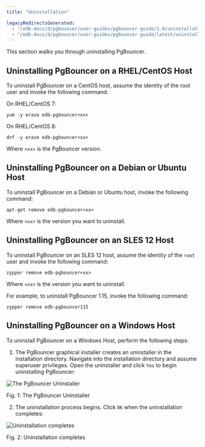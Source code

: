 ```yaml
---
title: "Uninstallation"

legacyRedirectsGenerated:
  - "/edb-docs/d/pgbouncer/user-guides/pgbouncer-guide/1.0/uninstallation.html"
  - "/edb-docs/d/pgbouncer/user-guides/pgbouncer-guide/latest/uninstallation.html"
---
```




This section walks you through uninstalling PgBouncer.

## Uninstalling PgBouncer on a RHEL/CentOS Host

To uninstall PgBouncer on a CentOS host, assume the identity of the root user and invoke the following command:

On RHEL/CentOS 7:

``` text
yum -y erase edb-pgbouncer<xx>
```

On RHEL/CentOS 8:

``` text
dnf -y erase edb-pgbouncer<xx>
```

Where `<xx>` is the PgBouncer version.

## Uninstalling PgBouncer on a Debian or Ubuntu Host

To uninstall PgBouncer on a Debian or Ubuntu host, invoke the following command:

``` text
apt-get remove edb-pgbouncer<xx>
```

Where `<xx>` is the version you want to uninstall.

## Uninstalling PgBouncer on an SLES 12 Host

To uninstall PgBouncer on an SLES 12 host, assume the identity of the `root` user and invoke the following command:

``` text
zypper remove edb-pgbouncer<xx>
```

Where `<xx>` is the version you want to uninstall.

For example, to uninstall PgBouncer 1.15, invoke the following command:

``` text
zypper remove edb-pgbouncer115
```

## Uninstalling PgBouncer on a Windows Host

To uninstall PgBouncer on a Windows Host, perform the following steps:

1.  The PgBouncer graphical installer creates an uninstaller in the installation directory. Navigate into the installation directory and assume superuser privileges. Open the uninstaller and click `Yes` to begin uninstalling PgBouncer:

![The PgBouncer Uninstaller](images/uninstall1.png)

Fig. 1: The PgBouncer Uninstaller

2.  The uninstallation process begins. Click `OK` when the uninstallation completes:

![Uninstallation completes](images/uninstall2.png)

Fig. 2: Uninstallation completes